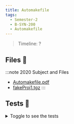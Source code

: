 ```yaml
---
title: Automakefile
tags:
  - Semester-2
  - B-SYN-200
  - Automakefile
---
```

> Timeline: ?


## Files 📂

:::note 2020 Subject and Files
- [Automakefile.pdf](https://github.com/Studio-17/Epitech-Subjects/raw/main/Semester-2/B-SYN-200/Automakefile/Automakefile.pdf)
- [fakeProj1.tgz](https://github.com/Studio-17/Epitech-Subjects/raw/main/Semester-2/B-SYN-200/Automakefile/fakeProj1.tgz)
:::

## Tests 🤖
<details>
  <summary>Toggle to see the tests</summary>
  <div>
Yo
  </div>
</details>

